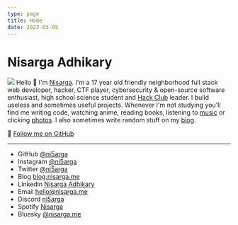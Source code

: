 ```yaml
---
type: page
title: Home
date: 2023-03-05
---
```


# Nisarga Adhikary
![](/images/aesthetic-discord.gif)
Hello 👋 I'm [Nisarga](https://nisarga.me/about/). I'm a 17 year old friendly neighborhood full stack web developer, hacker, CTF player, cybersecurity & open-source software enthusiast, high school science student and [Hack Club](https://hackclub.com/) leader. I build useless and sometimes useful projects. Whenever I'm not studying you'll find me writing code, watching anime, reading books, listening to [music](https://open.spotify.com/user/2g78prniwnob6e44but33jbyq?si=20c57940da4341ae) or clicking [photos](https://instagram.com/ni5arga). I also sometimes write random stuff on my [blog](https://blog.nisarga.me).

🚀 [Follow me on GitHub](https://github.com/ni5arga)

---

- GitHub [@ni5arga](https://github.com/ni5arga)
- Instagram [@ni5arga](https://instagram.com/ni5arga)
- Twitter [@ni5arga](https://twitter.com/ni5arga)
- Blog [blog.nisarga.me](https://blog.nisarga.me)
- Linkedin [Nisarga Adhikary](https://www.linkedin.com/in/ni5arga/)
- Email [hello@nisarga.me](mailto:hello@nisarga.me)
- Discord [ni5arga](https://discord.com/users/746040983992533072)
- Spotify [Nisarga](https://open.spotify.com/user/2g78prniwnob6e44but33jbyq?si=20c57940da4341ae)
- Bluesky [@nisarga.me](https://bsky.app/profile/nisarga.me)
